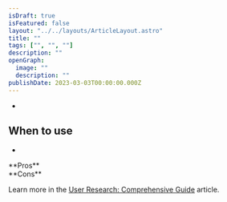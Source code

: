 ```yaml
---
isDraft: true
isFeatured: false
layout: "../../layouts/ArticleLayout.astro"
title: ""
tags: ["", "", ""]
description: ""
openGraph:
  image: ""
  description: ""
publishDate: 2023-03-03T00:00:00.000Z
---
```


-

## When to use

-

<div class="mt-8 mb-8 grid grid-cols-2 divide-x overflow-hidden rounded-md border">
  <div class="py-6 px-10 space-y-4">
    **Pros**

  </div>
  <div class="py-6 px-10 space-y-4">
    **Cons**

  </div>
</div>

Learn more in the [User Research: Comprehensive Guide](/blog/user-research-comprehensive-guide) article.
